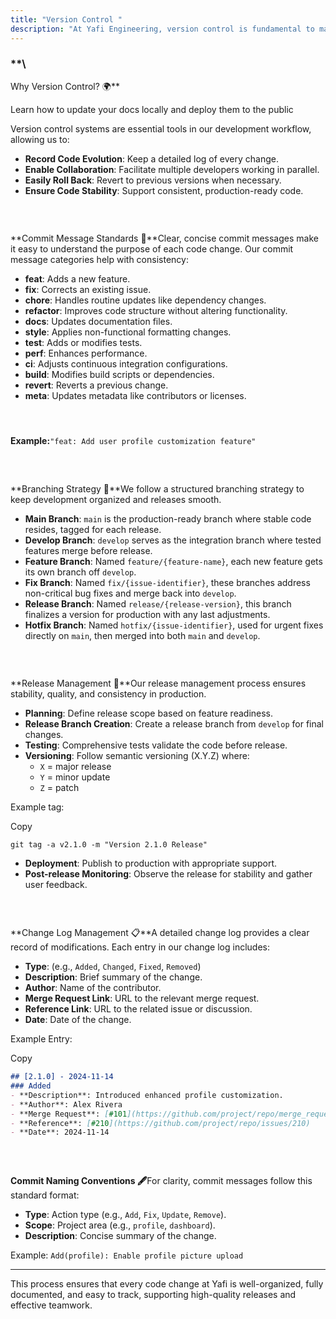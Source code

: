 ```yaml
---
title: "Version Control "
description: "At Yafi Engineering, version control is fundamental to managing, tracking, and coordinating code changes. With version control, we maintain a clear history of edits, enable efficient teamwork, and simplify code comparison and rollback. Here’s our approach to version control at Yafi. "
---
```


### **\
Why Version Control? 🌍**

Learn how to update your docs locally and deploy them to the public

Version control systems are essential tools in our development workflow, allowing us to:

- **Record Code Evolution**: Keep a detailed log of every change.
- **Enable Collaboration**: Facilitate multiple developers working in parallel.
- **Easily Roll Back**: Revert to previous versions when necessary.
- **Ensure Code Stability**: Support consistent, production-ready code.

### [**​**](https://docs.wavez.tech/engineering/version-control#commit-message-standards-%F0%9F%93%9C)

**Commit Message Standards 📜**Clear, concise commit messages make it easy to understand the purpose of each code change. Our commit message categories help with consistency:

- **feat**: Adds a new feature.
- **fix**: Corrects an existing issue.
- **chore**: Handles routine updates like dependency changes.
- **refactor**: Improves code structure without altering functionality.
- **docs**: Updates documentation files.
- **style**: Applies non-functional formatting changes.
- **test**: Adds or modifies tests.
- **perf**: Enhances performance.
- **ci**: Adjusts continuous integration configurations.
- **build**: Modifies build scripts or dependencies.
- **revert**: Reverts a previous change.
- **meta**: Updates metadata like contributors or licenses.

#### [**​**](https://docs.wavez.tech/engineering/version-control#example%3A)

**Example:**`"feat: Add user profile customization feature"`

### [**​**](https://docs.wavez.tech/engineering/version-control#branching-strategy-%F0%9F%8C%BF)

**Branching Strategy 🌿**We follow a structured branching strategy to keep development organized and releases smooth.

- **Main Branch**: `main` is the production-ready branch where stable code resides, tagged for each release.
- **Develop Branch**: `develop` serves as the integration branch where tested features merge before release.
- **Feature Branch**: Named `feature/{feature-name}`, each new feature gets its own branch off `develop`.
- **Fix Branch**: Named `fix/{issue-identifier}`, these branches address non-critical bug fixes and merge back into `develop`.
- **Release Branch**: Named `release/{release-version}`, this branch finalizes a version for production with any last adjustments.
- **Hotfix Branch**: Named `hotfix/{issue-identifier}`, used for urgent fixes directly on `main`, then merged into both `main` and `develop`.

### [**​**](https://docs.wavez.tech/engineering/version-control#release-management-%F0%9F%9A%80)

**Release Management 🚀**Our release management process ensures stability, quality, and consistency in production.

- **Planning**: Define release scope based on feature readiness.
- **Release Branch Creation**: Create a release branch from `develop` for final changes.
- **Testing**: Comprehensive tests validate the code before release.
- **Versioning**: Follow semantic versioning (X.Y.Z) where:
  - `X` = major release
  - `Y` = minor update
  - `Z` = patch

Example tag:

Copy

```shellscript
git tag -a v2.1.0 -m "Version 2.1.0 Release"
```

- **Deployment**: Publish to production with appropriate support.
- **Post-release Monitoring**: Observe the release for stability and gather user feedback.

### [**​**](https://docs.wavez.tech/engineering/version-control#change-log-management-%F0%9F%93%8B)

**Change Log Management 📋**A detailed change log provides a clear record of modifications. Each entry in our change log includes:

- **Type**: (e.g., `Added`, `Changed`, `Fixed`, `Removed`)
- **Description**: Brief summary of the change.
- **Author**: Name of the contributor.
- **Merge Request Link**: URL to the relevant merge request.
- **Reference Link**: URL to the related issue or discussion.
- **Date**: Date of the change.

Example Entry:

Copy

```markdown
## [2.1.0] - 2024-11-14
### Added
- **Description**: Introduced enhanced profile customization.
- **Author**: Alex Rivera
- **Merge Request**: [#101](https://github.com/project/repo/merge_requests/101)
- **Reference**: [#210](https://github.com/project/repo/issues/210)
- **Date**: 2024-11-14
```

### [**​**](https://docs.wavez.tech/engineering/version-control#commit-naming-conventions-%F0%9F%96%8B%EF%B8%8F)

**Commit Naming Conventions 🖋️**For clarity, commit messages follow this standard format:

- **Type**: Action type (e.g., `Add`, `Fix`, `Update`, `Remove`).
- **Scope**: Project area (e.g., `profile`, `dashboard`).
- **Description**: Concise summary of the change.

Example: `Add(profile): Enable profile picture upload`

---

This process ensures that every code change at Yafi is well-organized, fully documented, and easy to track, supporting high-quality releases and effective teamwork.  
